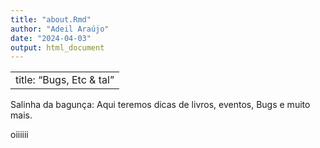 ---
title: "about.Rmd"
author: "Adeil Araújo"
date: "2024-04-03"
output: html_document
---

---
title: "Bugs, Etc & tal"
---

Salinha da bagunça: Aqui teremos dicas de livros, eventos, Bugs e muito mais.


oiiiiii